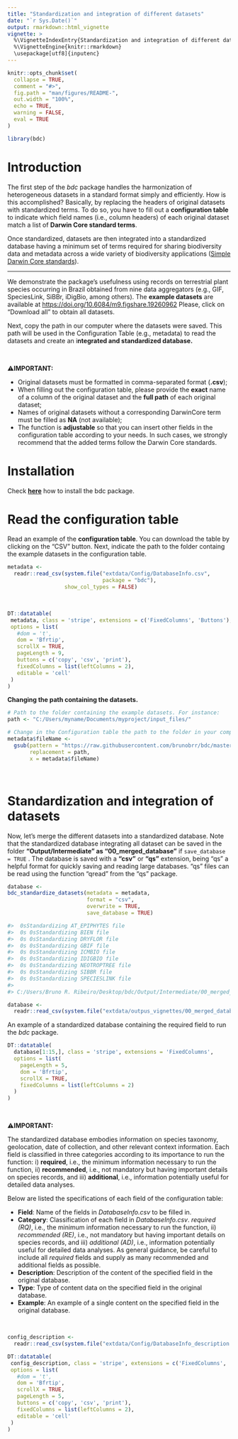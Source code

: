 ```yaml
---
title: "Standardization and integration of different datasets"
date: "`r Sys.Date()`"
output: rmarkdown::html_vignette
vignette: >
  %\VignetteIndexEntry{Standardization and integration of different datasets}
  %\VignetteEngine{knitr::rmarkdown}
  \usepackage[utf8]{inputenc}
---
```


```r
knitr::opts_chunk$set(
  collapse = TRUE,
  comment = "#>",
  fig.path = "man/figures/README-",
  out.width = "100%",
  echo = TRUE,
  warning = FALSE,
  eval = TRUE
)
```

```r
library(bdc)
```

# **Introduction**

The first step of the *bdc* package handles the harmonization of heterogeneous datasets in a standard format simply and efficiently. How is this accomplished? Basically, by replacing the headers of original datasets with standardized terms. To do so, you have to fill out a **configuration table** to indicate which field names (i.e., column headers) of each original dataset match a list of **Darwin Core standard terms**.

Once standardized, datasets are then integrated into a standardized database having a minimum set of terms required for sharing biodiversity data and metadata across a wide variety of biodiversity applications ([Simple Darwin Core standards](https://dwc.tdwg.org/terms/)).

------------------------------------------------------------------------

We demonstrate the package's usefulness using records on terrestrial plant species occurring in Brazil obtained from nine data aggregators (e.g., GIF, SpeciesLink, SiBBr, iDigBio, among others). The **example datasets** are available at <https://doi.org/10.6084/m9.figshare.19260962> Please, click on "Download all" to obtain all datasets.

Next, copy the path in our computer where the datasets were saved. This path will be used in the Configuration Table (e.g., metadata) to read the datasets and create an i**ntegrated and standardized database.**

<br/>

⚠️**IMPORTANT:**

-   Original datasets must be formatted in comma-separated format (**.csv**);
-   When filling out the configuration table, please provide the **exact** name of a column of the original dataset and the **full path** of each original dataset;
-   Names of original datasets without a corresponding DarwinCore term must be filled as **NA** (not available);
-   The function is **adjustable** so that you can insert other fields in the configuration table according to your needs. In such cases, we strongly recommend that the added terms follow the Darwin Core standards.

# **Installation**

Check [**here**](https://brunobrr.github.io/bdc/#installation) how to install the bdc package.

# **Read the configuration table**

Read an example of the **configuration table**. You can download the table by clicking on the "CSV" button. Next, indicate the path to the folder containg the example datasets in the configuration table.

```r
metadata <-
  readr::read_csv(system.file("extdata/Config/DatabaseInfo.csv",
                              package = "bdc"),
                  show_col_types = FALSE)
```

<br/>

```r
DT::datatable(
 metadata, class = 'stripe', extensions = c('FixedColumns', 'Buttons'),
 options = list(
   #dom = 't',
   dom = 'Bfrtip',
   scrollX = TRUE,
   pageLength = 9,
   buttons = c('copy', 'csv', 'print'),
   fixedColumns = list(leftColumns = 2),
   editable = 'cell'
 )
)
```

**Changing the path containing the datasets.**
```r
# Path to the folder containing the example datasets. For instance:
path <- "C:/Users/myname/Documents/myproject/input_files/"

# Change in the Configuration table the path to the folder in your computer containing the example datasets
metadata$fileName <-
  gsub(pattern = "https://raw.githubusercontent.com/brunobrr/bdc/master/inst/extdata/input_files/",
       replacement = path,
       x = metadata$fileName)
```

<br/>

# **Standardization and integration of datasets**

Now, let's merge the different datasets into a standardized database. Note that the standardized database integrating all dataset can be saved in the folder **"Output/Intermediate" as "00_merged_database"** if `save_database = TRUE` . The database is saved with a **"csv"** or **"qs"** extension, being "qs" a helpful format for quickly saving and reading large databases. "qs" files can be read using the function "qread" from the "qs" package.

```r
database <-
bdc_standardize_datasets(metadata = metadata,
                         format = "csv",
                         overwrite = TRUE,
                         save_database = TRUE)

#>  0sStandardizing AT_EPIPHYTES file
#>  0s 0sStandardizing BIEN file
#>  0s 0sStandardizing DRYFLOR file
#>  0s 0sStandardizing GBIF file
#>  0s 0sStandardizing ICMBIO file
#>  0s 0sStandardizing IDIGBIO file
#>  0s 0sStandardizing NEOTROPTREE file
#>  0s 0sStandardizing SIBBR file
#>  0s 0sStandardizing SPECIESLINK file
#>
#> C:/Users/Bruno R. Ribeiro/Desktop/bdc/Output/Intermediate/00_merged_database.csv was created
```

```r
database <-
  readr::read_csv(system.file("extdata/outpus_vignettes/00_merged_database.csv", package = "bdc"), show_col_types = FALSE)
```

An example of a standardized database containing the required field to run the *bdc* package.

```r
DT::datatable(
  database[1:15,], class = 'stripe', extensions = 'FixedColumns',
  options = list(
    pageLength = 5,
    dom = 'Bfrtip',
    scrollX = TRUE,
    fixedColumns = list(leftColumns = 2)
  )
)
```

<br/>

⚠️**IMPORTANT:**

The standardized database embodies information on species taxonomy, geolocation, date of collection, and other relevant context information. Each field is classified in three categories according to its importance to run the function: i) **required**, i.e., the minimum information necessary to run the function, ii) **recommended**, i.e., not mandatory but having important details on species records, and iii) **additional**, i.e., information potentially useful for detailed data analyses.

Below are listed the specifications of each field of the configuration table:

-   **Field**: Name of the fields in *DatabaseInfo.csv* to be filled in.
-   **Category**: Classification of each field in *DatabaseInfo.csv*. *required (RQ)*, i.e., the minimum information necessary to run the function, ii) *recommended (RE)*, i.e., not mandatory but having important details on species records, and iii) *additional (AD)*, i.e., information potentially useful for detailed data analyses. As general guidance, be careful to include all *required* fields and supply as many recommended and additional fields as possible.
-   **Description**: Description of the content of the specified field in the original database.
-   **Type**: Type of content data on the specified field in the original database.
-   **Example**: An example of a single content on the specified field in the original database.

<br/>

```r
config_description <-
  readr::read_csv(system.file("extdata/Config/DatabaseInfo_description.csv", package = "bdc"), show_col_types = FALSE)
```

```r
DT::datatable(
 config_description, class = 'stripe', extensions = c('FixedColumns', 'Buttons'),
 options = list(
   #dom = 't',
   dom = 'Bfrtip',
   scrollX = TRUE,
   pageLength = 5,
   buttons = c('copy', 'csv', 'print'),
   fixedColumns = list(leftColumns = 2),
   editable = 'cell'
 )
)
```
